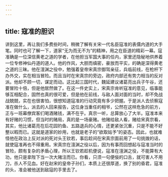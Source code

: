 ```yaml
---
---
---
```

title: 寇准的胆识
---




讲到这里，再让我们多费些时间，稍微了解有关宋一代名臣寇准的表儒内道的大手笔。同时也可了解一下，道家“无为而无不为”的精神，用之在臣道的精彩一幕。寇准确是一位深信黄老之道的学者，在他担当军国大事的任内，家里还隐秘地供养着一位专修神仙丹道的道人。他的作风，大胆而缜密，豪放而平实，的确是深得黄老之道的三昧。他在澶渊之役中，勉强着皇帝宋真宗御驾亲征，兵临前线，在枪杆下办外交，实在相当冒险。而且当时在宋真宗的旁边，政府内部还有势力相当的反对派。他却不顾一切，谋定而动。这比起三国时代，魏延建议诸葛亮出兵子午谷，还要冒险十倍，但是他居然做了。在这一件史实上，宋真宗肯听寇准的意见，临事能够互相配合，固然也真的很可爱，但是他在前线，与敌人面对面的当时，却不免战战兢兢，实在也很害怕，很想知道寇准的行动究竟有多少把握。于是派人去侦察寇准在做什么，派去的人回来报告，这位身当重任的相爷，公然在这样危急的前方，正与一班幕僚宾客们喝酒赌钱，满不在乎。真宗一听，总算放心了大半。寇准本来有好赌的习惯，但当时的赌局，真的是一场豪赌。他赌给敌人看，赌给宋真宗看，其实，他比诸葛亮在后花园钓鱼、五路退兵的心情，还更紧张沉重，只是不能不好整以暇而已。这就是道家的妙用，也就是老子的“欲取姑予”的姿态。因此，也就难怪他在政治上反对派的死对头王钦若，事后趁间在宋真宗面前用了一句挑拨的话，就使寇准再也不得重用。宋真宗在澶渊之役以后，因为有事而回想起与寇准当时的冒险，颇有复杂的矛盾心理，所以王钦若趁机便说，寇准在澶渊之役，不能算有大功，他只是拿陛下当一次大赌注而已。你看，只须一句便佞的口舌，就可害人不用刀，杀人不见血。好在赵宋的皇帝子孙们，本质上还很厚道，换了别的昏君，寇准的头，准会被他送到敌寇的手里去了。